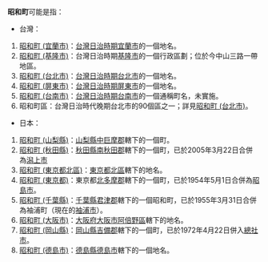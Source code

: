 '''昭和町'''可能是指：

*台灣：
#[[昭和町_(宜蘭市)|昭和町 (宜蘭市)]]：[[台灣日治時期|台灣日治時期]][[宜蘭市|宜蘭市]]的一個地名。
#[[昭和町_(基隆市)|昭和町 (基隆市)]]：台灣日治時期[[基隆市|基隆市]]的一個行政區劃；位於今中山三路一帶地區。
#[[昭和町_(台北市)|昭和町 (台北市)]]：[[台灣日治時期|台灣日治時期]][[台北市|台北市]]的一個地名。
#[[昭和町_(屏東市)|昭和町 (屏東市)]]：[[台灣日治時期|台灣日治時期]][[屏東市|屏東市]]的一個地名。
#[[昭和町_(台南市)|昭和町 (台南市)]]：[[台灣日治時期|台灣日治時期]][[臺南市_(州轄市)|台南市]]的一個通稱町名，未實施。
#昭和町區：台灣日治時代晚期台北市的90個區之一；詳見[[昭和町_(台北市)|昭和町 (台北市)]]。

*日本：
#[[昭和町_(山梨縣)|昭和町 (山梨縣)]]：[[山梨縣|山梨縣]][[中巨摩郡|中巨摩郡]]轄下的一個町。
#[[昭和町_(秋田縣)|昭和町 (秋田縣)]]：[[秋田縣|秋田縣]][[南秋田郡|南秋田郡]]轄下的一個町，已於2005年3月22日合併為[[潟上市|潟上市]]
#[[昭和町_(東京都北區)|昭和町 (東京都北區)]]：[[東京都|東京都]][[北區_(東京都)|北區]]轄下的地名。
#[[昭和町_(東京都)|昭和町 (東京都)]]：東京都[[北多摩郡|北多摩郡]]轄下的一個町，已於1954年5月1日合併為[[昭島市|昭島市]]。
#[[昭和町_(千葉縣)|昭和町 (千葉縣)]]：[[千葉縣|千葉縣]][[君津郡|君津郡]]轄下的一個昭和町，已於1955年3月31日合併為袖浦町（現在的[[袖浦市|袖浦市]]）。
#[[昭和町_(大阪市)|昭和町 (大阪市)]]：[[大阪府|大阪府]][[大阪市|大阪市]][[阿倍野區|阿倍野區]]轄下的地名。
#[[昭和町_(岡山縣)|昭和町 (岡山縣)]]：[[岡山縣|岡山縣]][[吉備郡|吉備郡]]轄下的一個町，已於1972年4月22日併入[[總社市|總社市]]。 
#[[昭和町_(德島市)|昭和町 (德島市)]]：[[德島縣|德島縣]][[德島市|德島市]]轄下的一個地名。

{{disambig|Z|Cat=三字亞洲地名消歧义}}